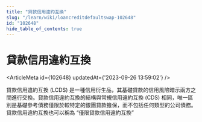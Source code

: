 ```yaml
---
title: "貸款信用違約互換"
slug: "/learn/wiki/loancreditdefaultswap-102648"
id: "102648"
hide_table_of_contents: true
---
```



# 貸款信用違約互換

<ArticleMeta id={102648} updatedAt={'2023-09-26 13:59:02'} />
<div className='border-solid border-b border-t-0 my-4 border-[var(--ifm-color-gray-300)]' />

貸款信用違約互換 (LCDS) 是一種信用衍生品，其基礎貸款的信用風險暗示兩方之間進行交換。貸款信用違約互換的結構與常規信用違約互換 (CDS) 相同，唯一區別是基礎參考債務僅限於較特定的銀團貸款擔保，而不包括任何類型的公司債務。貸款信用違約互換也可以稱為 “僅限貸款信用違約互換”
